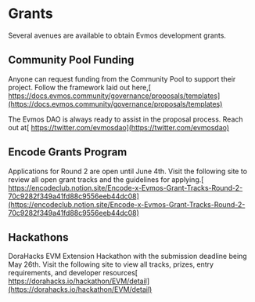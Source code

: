 # **Grants**

Several avenues are available to obtain Evmos development grants.


## **Community Pool Funding**

Anyone can request funding from the Community Pool to support their project. Follow the framework laid out here,[ https://docs.evmos.community/governance/proposals/templates](https://docs.evmos.community/governance/proposals/templates)

The Evmos DAO is always ready to assist in the proposal process. Reach out at[ https://twitter.com/evmosdao](https://twitter.com/evmosdao)


## **Encode Grants Program**

Applications for Round 2 are open until June 4th. Visit the following site to review all open grant tracks and the guidelines for applying.[ https://encodeclub.notion.site/Encode-x-Evmos-Grant-Tracks-Round-2-70c9282f349a41fd88c9556eeb44dc08](https://encodeclub.notion.site/Encode-x-Evmos-Grant-Tracks-Round-2-70c9282f349a41fd88c9556eeb44dc08)


## **Hackathons**

DoraHacks EVM Extension Hackathon with the submission deadline being May 26th. Visit the following site to view all tracks, prizes, entry requirements, and developer resources[ https://dorahacks.io/hackathon/EVM/detail](https://dorahacks.io/hackathon/EVM/detail)